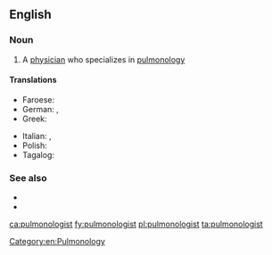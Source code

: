 ==English==

===Noun===
{{en-noun}}

# A [[physician]] who specializes in [[pulmonology]]

====Translations====
{{trans-top|a physician who specializes in pulmonology}}
* Faroese: {{t|fo|lungalækni|m}}
* German: {{t|de|Lungenarzt|m}}, {{t+|de|Pneumologe|m}}
* Greek: {{t+|el|πνευμονολόγος|m}}
{{trans-mid}}
* Italian: {{t|it|pneumologo|m}}, {{t|it|pneumologa|f}}
* Polish: {{t+|pl|pulmonolog|m|f}}
* Tagalog: {{t|tl|palabaga}}
{{trans-bottom}}

===See also===
* {{l|en|respirologist}}
* {{l|en|respiratory tract}}

[[Category:en:Pulmonology]]

[[ca:pulmonologist]]
[[fy:pulmonologist]]
[[pl:pulmonologist]]
[[ta:pulmonologist]]